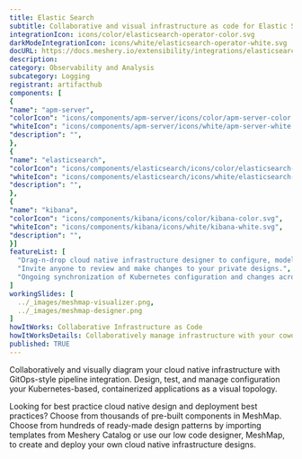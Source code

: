 ```yaml
---
title: Elastic Search
subtitle: Collaborative and visual infrastructure as code for Elastic Search
integrationIcon: icons/color/elasticsearch-operator-color.svg
darkModeIntegrationIcon: icons/white/elasticsearch-operator-white.svg
docURL: https://docs.meshery.io/extensibility/integrations/elasticsearch-operator
description: 
category: Observability and Analysis
subcategory: Logging
registrant: artifacthub
components: [
{
"name": "apm-server",
"colorIcon": "icons/components/apm-server/icons/color/apm-server-color.svg",
"whiteIcon": "icons/components/apm-server/icons/white/apm-server-white.svg",
"description": "",
},
{
"name": "elasticsearch",
"colorIcon": "icons/components/elasticsearch/icons/color/elasticsearch-color.svg",
"whiteIcon": "icons/components/elasticsearch/icons/white/elasticsearch-white.svg",
"description": "",
},
{
"name": "kibana",
"colorIcon": "icons/components/kibana/icons/color/kibana-color.svg",
"whiteIcon": "icons/components/kibana/icons/white/kibana-white.svg",
"description": "",
}]
featureList: [
  "Drag-n-drop cloud native infrastructure designer to configure, model, and deploy your workloads.",
  "Invite anyone to review and make changes to your private designs.",
  "Ongoing synchronization of Kubernetes configuration and changes across any number of clusters."
]
workingSlides: [
  ../_images/meshmap-visualizer.png,
  ../_images/meshmap-designer.png
]
howItWorks: Collaborative Infrastructure as Code
howItWorksDetails: Collaboratively manage infrastructure with your coworkers synchronously sharing the same designs.
published: TRUE
---
```

<p>

</p>
<p>
    Collaboratively and visually diagram your cloud native infrastructure with GitOps-style pipeline integration. Design, test, and manage configuration your Kubernetes-based, containerized applications as a visual topology.
</p>
<p>
    Looking for best practice cloud native design and deployment best practices? Choose from thousands of pre-built components in MeshMap. Choose from hundreds of ready-made design patterns by importing templates from Meshery Catalog or use our low code designer, MeshMap, to create and deploy your own cloud native infrastructure designs.
</p>
